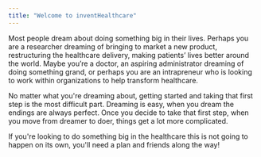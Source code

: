 ```yaml
---
title: "Welcome to inventHealthcare"
---
```


Most people dream about doing something big in their lives. Perhaps you are a researcher dreaming of bringing to market a new product, restructuring the healthcare delivery, making patients’ lives better around the world. Maybe you’re a doctor, an aspiring administrator dreaming of doing something grand, or perhaps you are an intrapreneur who is looking to work within organizations to help transform healthcare.

No matter what you're dreaming about, getting started and taking that first step is the most difficult part. Dreaming is easy, when you dream the endings are always perfect. Once you decide to take that first step, when you move from dreamer to doer, things get a lot more complicated.

If you're looking to do something big in the healthcare this is not going to happen on its own, you'll need a plan and friends along the way!

